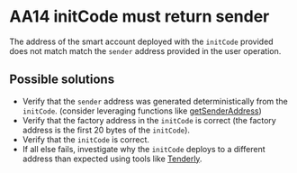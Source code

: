 # AA14 initCode must return sender

The address of the smart account deployed with the `initCode` provided does not match match the `sender` address provided in the user operation.

## Possible solutions

- Verify that the `sender` address was generated deterministically from the `initCode`. (consider leveraging functions like [getSenderAddress](/permissionless/core/reference/public-actions/getSenderAddress))
- Verify that the factory address in the `initCode` is correct (the factory address is the first 20 bytes of the `initCode`).
- Verify that the `initCode` is correct.
- If all else fails, investigate why the `initCode` deploys to a different address than expected using tools like [Tenderly](https://tenderly.co/).